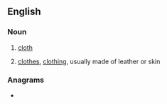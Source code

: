 ==English==

===Noun===
{{en-noun|~}}

# {{lb|en|obsolete}} [[cloth]]
# {{lb|en|obsolete}} [[clothes]], [[clothing]], usually made of leather or skin

===Anagrams===
* {{anagrams|en|a=achlot|chalot}}